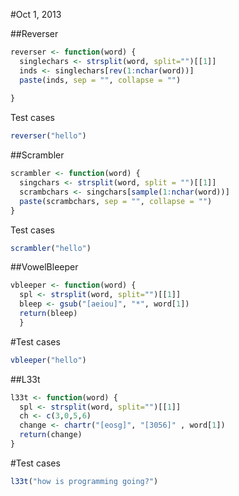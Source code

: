 #Oct 1, 2013

##Reverser

```r

reverser <- function(word) {
  singlechars <- strsplit(word, split="")[[1]]
  inds <- singlechars[rev(1:nchar(word))]
  paste(inds, sep = "", collapse = "")
  
}
```  
  
  
Test cases
```r
reverser("hello")
```



##Scrambler

```r

scrambler <- function(word) {
  singchars <- strsplit(word, split = "")[[1]]
  scrambchars <- singchars[sample(1:nchar(word))]
  paste(scrambchars, sep = "", collapse = "")
}
```


Test cases
```r
scrambler("hello")
```


##VowelBleeper

```r

vbleeper <- function(word) {
  spl <- strsplit(word, split="")[[1]]
  bleep <- gsub("[aeiou]", "*", word[1])
  return(bleep)
  }
```


#Test cases
```r
vbleeper("hello")
```


##L33t
```r
l33t <- function(word) {
  spl <- strsplit(word, split="")[[1]]
  ch <- c(3,0,5,6)
  change <- chartr("[eosg]", "[3056]" , word[1])
  return(change)
}
```


#Test cases
```r
l33t("how is programming going?")
```

